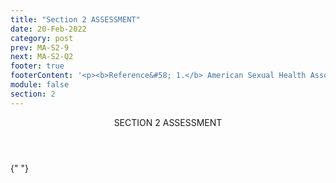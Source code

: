 ```yaml
---
title: "Section 2 ASSESSMENT"
date: 20-Feb-2022
category: post
prev: MA-S2-9
next: MA-S2-Q2
footer: true
footerContent: '<p><b>Reference&#58; 1.</b> American Sexual Health Association. STI Testing. 2022. Accessed May 19, 2022. <a href="https://www.ashasexualhealth.org/get-tested/">https://www.ashasexualhealth.org/get-tested/</a></p>'
module: false
section: 2
---
```


<Header>
  SECTION 2<span className="text-red"> ASSESSMENT</span>
</Header>

{" "}

<Quiz
  title="What kind of specimen can be used to diagnose HIV?"
  options="Spinal fluid
  Blood
  Hair sample
  None of the above"
  answer="1"
  response="HIV can be diagnosed with either saliva or a blood specimen.<sup>1</sup>"
/>
